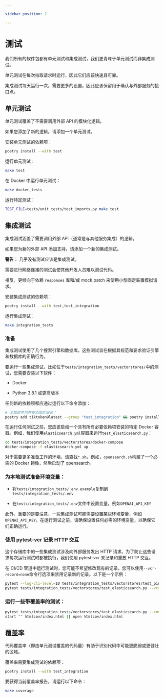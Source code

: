 ```yaml
---

sidebar_position: 2

---
```


# 测试

我们所有的软件包都有单元测试和集成测试，我们更青睐于单元测试而非集成测试。

单元测试在每次拉取请求时运行，因此它们应该快速且可靠。

集成测试每天运行一次，需要更多的设置，因此应该保留用于确认与外部服务的接口点。

## 单元测试

单元测试覆盖了不需要调用外部 API 的模块化逻辑。

如果您添加了新的逻辑，请添加一个单元测试。

安装单元测试的依赖项：

```bash
poetry install --with test
```

运行单元测试：

```bash
make test
```

在 Docker 中运行单元测试：

```bash
make docker_tests
```

运行特定测试：

```bash
TEST_FILE=tests/unit_tests/test_imports.py make test
```

## 集成测试

集成测试涵盖了需要调用外部 API（通常是与其他服务集成）的逻辑。

如果您为新的外部 API 添加支持，请添加一个新的集成测试。

**警告：** 几乎没有测试应该是集成测试。

  需要进行网络连接的测试会使其他开发人员难以测试代码。

  相反，更倾向于依赖 `responses` 库和/或 mock.patch 来使用小型固定装置模拟请求。

安装集成测试的依赖项：

```bash
poetry install --with test,test_integration
```

运行集成测试：

```bash
make integration_tests
```

### 准备

集成测试使用了几个搜索引擎和数据库。这些测试旨在根据其规范和要求验证引擎和数据库的正确行为。

要运行一些集成测试，比如位于`tests/integration_tests/vectorstores/`中的测试，您需要安装以下软件：

- Docker

- Python 3.8.1 或更高版本

任何新的依赖项都应通过运行以下命令添加：

```bash
# 添加软件包并在添加后安装：
poetry add tiktoken@latest --group "test_integration" && poetry install --with test_integration
```

在运行任何测试之前，您应该启动一个具有所有必要依赖项安装的特定 Docker 容器。例如，我们使用`elasticsearch.yml`容器来运行`test_elasticsearch.py`：

```bash
cd tests/integration_tests/vectorstores/docker-compose
docker-compose -f elasticsearch.yml up
```

对于需要更多准备工作的环境，请查找`*.sh`。例如，`opensearch.sh`构建了一个必需的 Docker 镜像，然后启动了 opensearch。

### 为本地测试准备环境变量：

- 将`tests/integration_tests/.env.example`复制到`tests/integration_tests/.env`

- 在`tests/integration_tests/.env`文件中设置变量，例如`OPENAI_API_KEY`

此外，重要的是要注意，一些集成测试可能需要设置某些环境变量，例如`OPENAI_API_KEY`。在运行测试之前，请确保设置任何必需的环境变量，以确保它们正确运行。

### 使用 pytest-vcr 记录 HTTP 交互

这个存储库中的一些集成测试涉及向外部服务发出 HTTP 请求。为了防止这些请求每次运行测试时都被执行，我们使用 pytest-vcr 来记录和重放 HTTP 交互。

在 CI/CD 管道中运行测试时，您可能不希望修改现有的记录。您可以使用`--vcr-record=none`命令行选项来禁用记录新的记录。以下是一个示例：

```bash
pytest --log-cli-level=10 tests/integration_tests/vectorstores/test_pinecone.py --vcr-record=none
pytest tests/integration_tests/vectorstores/test_elasticsearch.py --vcr-record=none
```

### 运行一些带覆盖率的测试：

```bash
pytest tests/integration_tests/vectorstores/test_elasticsearch.py --cov=langchain --cov-report=html
start "" htmlcov/index.html || open htmlcov/index.html
```

## 覆盖率

代码覆盖率（即由单元测试覆盖的代码量）有助于识别代码中可能更脆弱或更健壮的区域。

覆盖率需要集成测试的依赖项：

```bash
poetry install --with test_integration
```

要获得当前覆盖率报告，请运行以下命令：

```bash
make coverage
```
